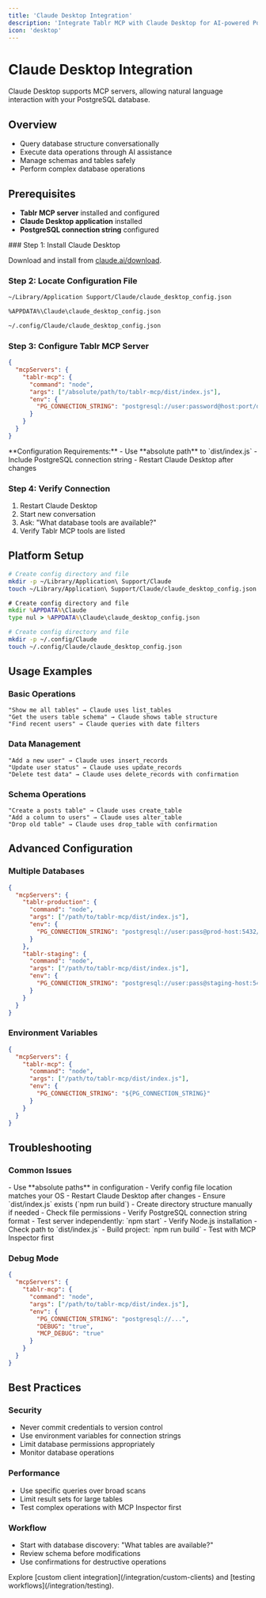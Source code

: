 ```yaml
---
title: 'Claude Desktop Integration'
description: 'Integrate Tablr MCP with Claude Desktop for AI-powered PostgreSQL database management'
icon: 'desktop'
---
```


# Claude Desktop Integration

Claude Desktop supports MCP servers, allowing natural language interaction with your PostgreSQL database.

## Overview

- Query database structure conversationally
- Execute data operations through AI assistance
- Manage schemas and tables safely
- Perform complex database operations

## Prerequisites

- **Tablr MCP server** installed and configured
- **Claude Desktop application** installed
- **PostgreSQL connection string** configured

<Steps>
### Step 1: Install Claude Desktop

Download and install from [claude.ai/download](https://claude.ai/download).

### Step 2: Locate Configuration File

<CodeGroup>

```bash macOS
~/Library/Application Support/Claude/claude_desktop_config.json
```

```bash Windows
%APPDATA%\Claude\claude_desktop_config.json
```

```bash Linux
~/.config/Claude/claude_desktop_config.json
```

</CodeGroup>

### Step 3: Configure Tablr MCP Server

```json claude_desktop_config.json
{
  "mcpServers": {
    "tablr-mcp": {
      "command": "node",
      "args": ["/absolute/path/to/tablr-mcp/dist/index.js"],
      "env": {
        "PG_CONNECTION_STRING": "postgresql://user:password@host:port/database"
      }
    }
  }
}
```

<Warning>
**Configuration Requirements:**
- Use **absolute path** to `dist/index.js`
- Include PostgreSQL connection string
- Restart Claude Desktop after changes
</Warning>

### Step 4: Verify Connection

1. Restart Claude Desktop
2. Start new conversation
3. Ask: "What database tools are available?"
4. Verify Tablr MCP tools are listed

</Steps>

## Platform Setup

<CodeGroup>

```bash macOS
# Create config directory and file
mkdir -p ~/Library/Application\ Support/Claude
touch ~/Library/Application\ Support/Claude/claude_desktop_config.json
```

```cmd Windows
# Create config directory and file
mkdir %APPDATA%\Claude
type nul > %APPDATA%\Claude\claude_desktop_config.json
```

```bash Linux
# Create config directory and file
mkdir -p ~/.config/Claude
touch ~/.config/Claude/claude_desktop_config.json
```

</CodeGroup>

## Usage Examples

### Basic Operations

```
"Show me all tables" → Claude uses list_tables
"Get the users table schema" → Claude shows table structure
"Find recent users" → Claude queries with date filters
```

### Data Management

```
"Add a new user" → Claude uses insert_records
"Update user status" → Claude uses update_records
"Delete test data" → Claude uses delete_records with confirmation
```

### Schema Operations

```
"Create a posts table" → Claude uses create_table
"Add a column to users" → Claude uses alter_table
"Drop old table" → Claude uses drop_table with confirmation
```

## Advanced Configuration

### Multiple Databases

```json
{
  "mcpServers": {
    "tablr-production": {
      "command": "node",
      "args": ["/path/to/tablr-mcp/dist/index.js"],
      "env": {
        "PG_CONNECTION_STRING": "postgresql://user:pass@prod-host:5432/prod_db"
      }
    },
    "tablr-staging": {
      "command": "node", 
      "args": ["/path/to/tablr-mcp/dist/index.js"],
      "env": {
        "PG_CONNECTION_STRING": "postgresql://user:pass@staging-host:5432/staging_db"
      }
    }
  }
}
```

### Environment Variables

```json
{
  "mcpServers": {
    "tablr-mcp": {
      "command": "node",
      "args": ["/path/to/tablr-mcp/dist/index.js"],
      "env": {
        "PG_CONNECTION_STRING": "${PG_CONNECTION_STRING}"
      }
    }
  }
}
```

## Troubleshooting

### Common Issues

<AccordionGroup>

<Accordion title="Tools not recognized">
- Use **absolute paths** in configuration
- Verify config file location matches your OS
- Restart Claude Desktop after changes
- Ensure `dist/index.js` exists (`npm run build`)
</Accordion>

<Accordion title="Configuration errors">
- Create directory structure manually if needed
- Check file permissions
- Verify PostgreSQL connection string format
- Test server independently: `npm start`
</Accordion>

<Accordion title="Connection failures">
- Verify Node.js installation
- Check path to `dist/index.js`
- Build project: `npm run build`
- Test with MCP Inspector first
</Accordion>

</AccordionGroup>

### Debug Mode

```json
{
  "mcpServers": {
    "tablr-mcp": {
      "command": "node",
      "args": ["/path/to/tablr-mcp/dist/index.js"],
      "env": {
        "PG_CONNECTION_STRING": "postgresql://...",
        "DEBUG": "true",
        "MCP_DEBUG": "true"
      }
    }
  }
}
```

## Best Practices

### Security
- Never commit credentials to version control
- Use environment variables for connection strings
- Limit database permissions appropriately
- Monitor database operations

### Performance
- Use specific queries over broad scans
- Limit result sets for large tables
- Test complex operations with MCP Inspector first

### Workflow
- Start with database discovery: "What tables are available?"
- Review schema before modifications
- Use confirmations for destructive operations

<Card title="Next Steps" icon="rocket">
Explore [custom client integration](/integration/custom-clients) and [testing workflows](/integration/testing).
</Card>